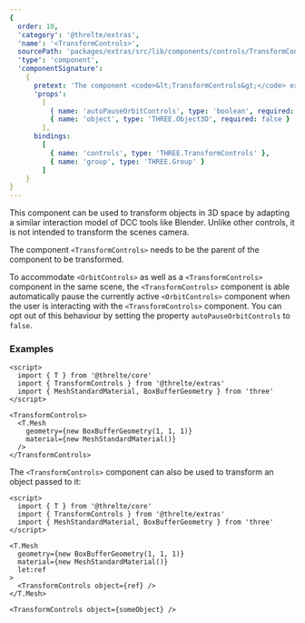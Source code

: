 ```yaml
---
{
  order: 10,
  'category': '@threlte/extras',
  'name': '<TransformControls>',
  sourcePath: 'packages/extras/src/lib/components/controls/TransformControls/TransformControls.svelte',
  'type': 'component',
  'componentSignature':
    {
      pretext: 'The component <code>&lt;TransformControls&gt;</code> extends both <code>&lt;T.TransformControls&gt;</code> and <code>&lt;T.Group&gt;</code>. You may pass any property of either of these components to the component <code>&lt;TransformControls&gt;</code>.',
      'props':
        [
          { name: 'autoPauseOrbitControls', type: 'boolean', required: false },
          { name: 'object', type: 'THREE.Object3D', required: false }
        ],
      bindings:
        [
          { name: 'controls', type: 'THREE.TransformControls' },
          { name: 'group', type: 'THREE.Group' }
        ]
    }
}
---
```


This component can be used to transform objects in 3D space by adapting a similar interaction model of DCC tools like Blender. Unlike other controls, it is not intended to transform the scenes camera.

The component `<TransformControls>` needs to be the parent of the component to be transformed.

To accommodate `<OrbitControls>` as well as a `<TransformControls>` component in the same scene, the `<TransformControls>` component is able automatically pause the currently active `<OrbitControls>` component when the user is interacting with the `<TransformControls>` component. You can opt out of this behaviour by setting the property `autoPauseOrbitControls` to `false`.

<Example path="extras/transform-controls" />

### Examples

```svelte title="Scene.svelte"
<script>
  import { T } from '@threlte/core'
  import { TransformControls } from '@threlte/extras'
  import { MeshStandardMaterial, BoxBufferGeometry } from 'three'
</script>

<TransformControls>
  <T.Mesh
    geometry={new BoxBufferGeometry(1, 1, 1)}
    material={new MeshStandardMaterial()}
  />
</TransformControls>
```

The `<TransformControls>` component can also be used to transform an object passed to it:

```svelte title="Scene.svelte"
<script>
  import { T } from '@threlte/core'
  import { TransformControls } from '@threlte/extras'
  import { MeshStandardMaterial, BoxBufferGeometry } from 'three'
</script>

<T.Mesh
  geometry={new BoxBufferGeometry(1, 1, 1)}
  material={new MeshStandardMaterial()}
  let:ref
>
  <TransformControls object={ref} />
</T.Mesh>

<TransformControls object={someObject} />
```
